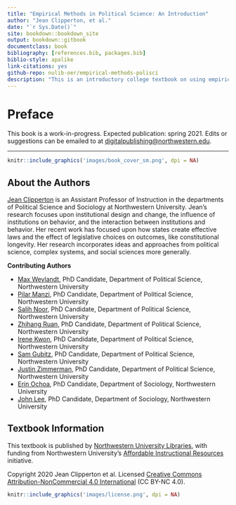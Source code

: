 ```yaml
---
title: "Empirical Methods in Political Science: An Introduction"
author: "Jean Clipperton, et al."
date: "`r Sys.Date()`"
site: bookdown::bookdown_site
output: bookdown::gitbook
documentclass: book
bibliography: [references.bib, packages.bib]
biblio-style: apalike
link-citations: yes
github-repo: nulib-oer/empirical-methods-polisci
description: "This is an introductory college textbook on using empirical methods in political science research."
---
```


# Preface {-}

This book is a work-in-progress. Expected publication: spring 2021. Edits or suggestions can be emailed to at [digitalpublishing@northwestern.edu](mailto:digitalpublishing@northwestern.edu).

***

```r
knitr::include_graphics('images/book_cover_sm.png', dpi = NA)
```

## About the Authors {-}

[Jean Clipperton](https://www.polisci.northwestern.edu/people/core-faculty/jean-clipperton.html) is an Assistant Professor of Instruction in the departments of Political Science and Sociology at Northwestern University. Jean's research focuses upon institutional design and change, the influence of institutions on behavior, and the interaction between institutions and behavior. Her recent work has focused upon how states create effective laws and the effect of legislative choices on outcomes, like constitutional longevity. Her research incorporates ideas and approaches from political science, complex systems, and social sciences more generally.

**Contributing Authors**

- [Max Weylandt](https://www.polisci.northwestern.edu/people/graduate-students/maximilian-weylandt.html), PhD Candidate, Department of Political Science, Northwestern University
- [Pilar Manzi](https://www.polisci.northwestern.edu/people/graduate-students/pilar-manzi.html), PhD Candidate, Department of Political Science, Northwestern University
- [Salih Noor](https://www.polisci.northwestern.edu/people/graduate-students/salih-noor.html), PhD Candidate, Department of Political Science, Northwestern University
- [Zhihang Ruan](https://www.polisci.northwestern.edu/people/graduate-students/zhihang-ruan.html), PhD Candidate, Department of Political Science, Northwestern University
- [Irene Kwon](https://www.polisci.northwestern.edu/people/graduate-students/irenekwon.html), PhD Candidate, Department of Political Science, Northwestern University
- [Sam Gubitz](https://www.polisci.northwestern.edu/people/graduate-students/samuel-gubitz.html), PhD Candidate, Department of Political Science, Northwestern University
- [Justin Zimmerman](https://www.polisci.northwestern.edu/people/graduate-students/justin-zimmerman.html), PhD Candidate, Department of Political Science, Northwestern University
- [Erin Ochoa](https://www.sociology.northwestern.edu/people/graduate-students/profiles/erin-m.-ochoa.html), PhD Candidate, Department of Sociology, Northwestern University
- [John Lee](https://www.sociology.northwestern.edu/people/graduate-students/profiles/john-lee.html), PhD Candidate, Department of Sociology, Northwestern University

## Textbook Information {-}

This textbook is published by [Northwestern University Libraries](https://www.library.northwestern.edu/), with funding from Northwestern University's [Affordable Instructional Resources](https://air.northwestern.edu/) initiative.

Copyright 2020 Jean Clipperton et al. Licensed [Creative Commons Attribution-NonCommercial 4.0 International](https://creativecommons.org/licenses/by-nc/4.0/) (CC BY-NC 4.0).

```r
knitr::include_graphics('images/license.png', dpi = NA)
```
